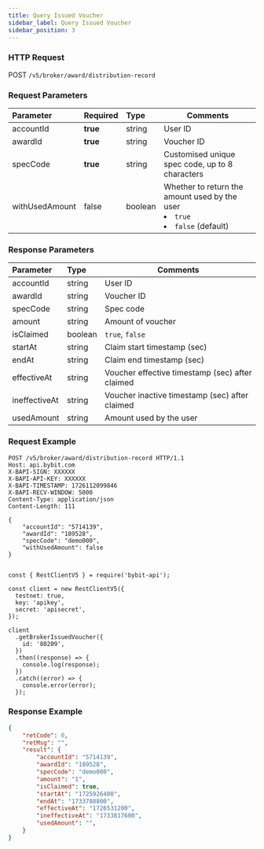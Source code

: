 ```yaml
---
title: Query Issued Voucher
sidebar_label: Query Issued Voucher
sidebar_position: 3
---
```


### HTTP Request
POST `/v5/broker/award/distribution-record`

### Request Parameters
| Parameter | Required | Type | Comments|
|:----- |:-------|:-----|------ |
|accountId |**true** |string |User ID|
|awardId |**true** |string |Voucher ID|
|specCode |**true** |string |Customised unique spec code, up to 8 characters|
|withUsedAmount |false |boolean |Whether to return the amount used by the user <li>`true`</li><li>`false` (default)</li>|

### Response Parameters
| Parameter | Type | Comments|
|:----- |:-----|----- |
|accountId |string |User ID|
|awardId |string |Voucher ID|
|specCode |string |Spec code|
|amount |string |Amount of voucher|
|isClaimed |boolean |`true`, `false`|
|startAt |string |Claim start timestamp (sec)|
|endAt |string |Claim end timestamp (sec)|
|effectiveAt |string |Voucher effective timestamp (sec) after claimed|
|ineffectiveAt |string |Voucher inactive timestamp (sec) after claimed|
|usedAmount |string |Amount used by the user|

### Request Example

<Tabs groupId="programming-languages">
<TabItem value="http" label="HTTP">

```http
POST /v5/broker/award/distribution-record HTTP/1.1
Host: api.bybit.com
X-BAPI-SIGN: XXXXXX
X-BAPI-API-KEY: XXXXXX
X-BAPI-TIMESTAMP: 1726112099846
X-BAPI-RECV-WINDOW: 5000
Content-Type: application/json
Content-Length: 111

{
    "accountId": "5714139",
    "awardId": "189528",
    "specCode": "demo000",
    "withUsedAmount": false
}
```

</TabItem>
<TabItem value="python" label="Python">

```python

```

</TabItem>

<TabItem value="Node" label="Node.js">

```n4js
const { RestClientV5 } = require('bybit-api');

const client = new RestClientV5({
  testnet: true,
  key: 'apikey',
  secret: 'apisecret',
});

client
  .getBrokerIssuedVoucher({
    id: '80209',
  })
  .then((response) => {
    console.log(response);
  })
  .catch((error) => {
    console.error(error);
  });
```

</TabItem>
</Tabs>

### Response Example

```json
{
    "retCode": 0,
    "retMsg": "",
    "result": {
        "accountId": "5714139",
        "awardId": "189528",
        "specCode": "demo000",
        "amount": "1",
        "isClaimed": true,
        "startAt": "1725926400",
        "endAt": "1733788800",
        "effectiveAt": "1726531200",
        "ineffectiveAt": "1733817600",
        "usedAmount": "",
    }
}
```
